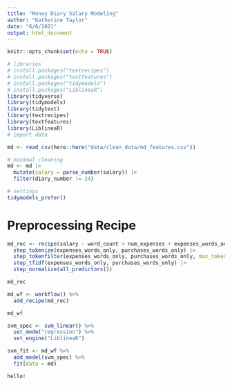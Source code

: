 ```yaml
---
title: "Money Diary Salary Modeling"
author: "Katherine Taylor"
date: "6/6/2021"
output: html_document
---
```


```r
knitr::opts_chunk$set(echo = TRUE)

# libraries
# install.packages("textrecipes")
# install.packages("textfeatures")
# install.packages("tidymodels")
# install.packages("LiblineaR")
library(tidyverse)
library(tidymodels)
library(tidytext)
library(textrecipes)
library(textfeatures)
library(LiblineaR)
# import data

md <- read_csv(here::here("data/clean_data/md_features.csv"))

# minimal cleaning
md <- md |>
  mutate(salary = parse_number(salary)) |>
  filter(diary_number != 24)

# settings
tidymodels_prefer()
```

# Preprocessing Recipe
```r
md_rec <- recipe(salary ~ word_count + num_expenses + expenses_words_only + num_purchases + purchases_words_only, data = md) |>
  step_tokenize(expenses_words_only, purchases_words_only) |>
  step_tokenfilter(expenses_words_only, purchases_words_only, max_tokens = 300) |>
  step_tfidf(expenses_words_only, purchases_words_only) |>
  step_normalize(all_predictors())
```

```r
md_rec
```

```r
md_wf <- workflow() %>%
  add_recipe(md_rec)

md_wf
```

```r
svm_spec <- svm_linear() %>%
  set_mode("regression") %>%
  set_engine("LiblineaR")
```

```r
svm_fit <- md_wf %>%
  add_model(svm_spec) %>%
  fit(data = md)
```

```r
hello!
```

